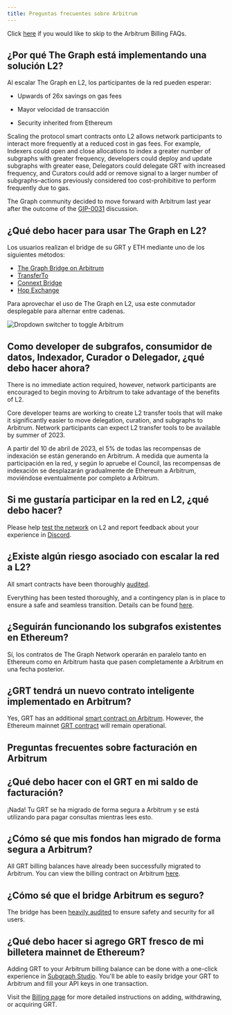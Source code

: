 ```yaml
---
title: Preguntas frecuentes sobre Arbitrum
---
```


Click [here](#billing-on-arbitrum-faqs) if you would like to skip to the Arbitrum Billing FAQs.

## ¿Por qué The Graph está implementando una solución L2?

Al escalar The Graph en L2, los participantes de la red pueden esperar:

- Upwards of 26x savings on gas fees

- Mayor velocidad de transacción

- Security inherited from Ethereum

Scaling the protocol smart contracts onto L2 allows network participants to interact more frequently at a reduced cost in gas fees. For example, Indexers could open and close allocations to index a greater number of subgraphs with greater frequency, developers could deploy and update subgraphs with greater ease, Delegators could delegate GRT with increased frequency, and Curators could add or remove signal to a larger number of subgraphs–actions previously considered too cost-prohibitive to perform frequently due to gas.

The Graph community decided to move forward with Arbitrum last year after the outcome of the [GIP-0031](https://forum.thegraph.com/t/gip-0031-arbitrum-grt-bridge/3305) discussion.

## ¿Qué debo hacer para usar The Graph en L2?

Los usuarios realizan el bridge de su GRT y ETH mediante uno de los siguientes métodos:

- [The Graph Bridge on Arbitrum](https://bridge.arbitrum.io/?l2ChainId=42161)
- [TransferTo](https://transferto.xyz/swap)
- [Connext Bridge](https://bridge.connext.network/)
- [Hop Exchange](https://app.hop.exchange/#/send?token=ETH)

Para aprovechar el uso de The Graph en L2, usa este conmutador desplegable para alternar entre cadenas.

![Dropdown switcher to toggle Arbitrum](/img/arbitrum-screenshot-toggle.png)

## Como developer de subgrafos, consumidor de datos, Indexador, Curador o Delegador, ¿qué debo hacer ahora?

There is no immediate action required, however, network participants are encouraged to begin moving to Arbitrum to take advantage of the benefits of L2.

Core developer teams are working to create L2 transfer tools that will make it significantly easier to move delegation, curation, and subgraphs to Arbitrum. Network participants can expect L2 transfer tools to be available by summer of 2023.

A partir del 10 de abril de 2023, el 5% de todas las recompensas de indexación se están generando en Arbitrum. A medida que aumenta la participación en la red, y según lo apruebe el Council, las recompensas de indexación se desplazarán gradualmente de Ethereum a Arbitrum, moviéndose eventualmente por completo a Arbitrum.

## Si me gustaría participar en la red en L2, ¿qué debo hacer?

Please help [test the network](https://testnet.thegraph.com/explorer) on L2 and report feedback about your experience in [Discord](https://discord.gg/graphprotocol).

## ¿Existe algún riesgo asociado con escalar la red a L2?

All smart contracts have been thoroughly [audited](https://github.com/graphprotocol/contracts/blob/dev/audits/OpenZeppelin/2022-07-graph-arbitrum-bridge-audit.pdf).

Everything has been tested thoroughly, and a contingency plan is in place to ensure a safe and seamless transition. Details can be found [here](https://forum.thegraph.com/t/gip-0037-the-graph-arbitrum-deployment-with-linear-rewards-minted-in-l2/3551#risks-and-security-considerations-20).

## ¿Seguirán funcionando los subgrafos existentes en Ethereum?

Sí, los contratos de The Graph Network operarán en paralelo tanto en Ethereum como en Arbitrum hasta que pasen completamente a Arbitrum en una fecha posterior.

## ¿GRT tendrá un nuevo contrato inteligente implementado en Arbitrum?

Yes, GRT has an additional [smart contract on Arbitrum](https://arbiscan.io/address/0x9623063377ad1b27544c965ccd7342f7ea7e88c7). However, the Ethereum mainnet [GRT contract](https://etherscan.io/token/0xc944e90c64b2c07662a292be6244bdf05cda44a7) will remain operational.

## Preguntas frecuentes sobre facturación en Arbitrum

## ¿Qué debo hacer con el GRT en mi saldo de facturación?

¡Nada! Tu GRT se ha migrado de forma segura a Arbitrum y se está utilizando para pagar consultas mientras lees esto.

## ¿Cómo sé que mis fondos han migrado de forma segura a Arbitrum?

All GRT billing balances have already been successfully migrated to Arbitrum. You can view the billing contract on Arbitrum [here](https://arbiscan.io/address/0x1B07D3344188908Fb6DEcEac381f3eE63C48477a).

## ¿Cómo sé que el bridge Arbitrum es seguro?

The bridge has been [heavily audited](https://code4rena.com/contests/2022-10-the-graph-l2-bridge-contest) to ensure safety and security for all users.

## ¿Qué debo hacer si agrego GRT fresco de mi billetera mainnet de Ethereum?

Adding GRT to your Arbitrum billing balance can be done with a one-click experience in [Subgraph Studio](https://thegraph.com/studio/). You'll be able to easily bridge your GRT to Arbitrum and fill your API keys in one transaction.

Visit the [Billing page](https://thegraph.com/docs/en/billing/) for more detailed instructions on adding, withdrawing, or acquiring GRT.
